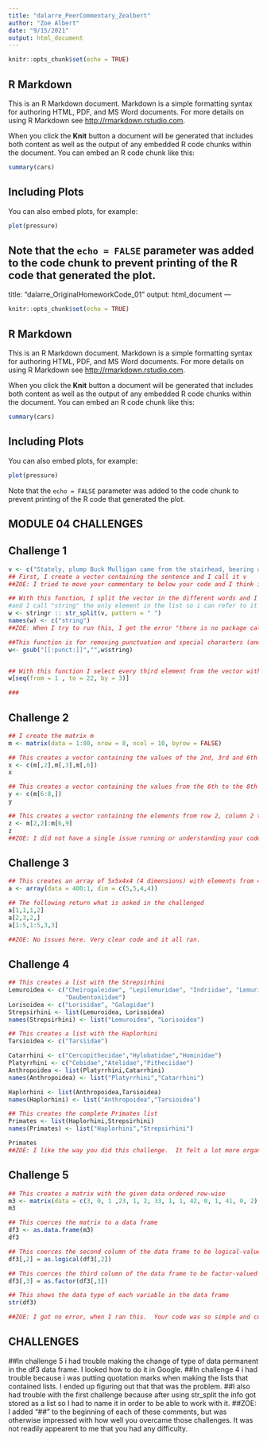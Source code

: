 ```yaml
---
title: "dalarre_PeerCommentary_Zealbert"
author: "Zoe Albert"
date: "9/15/2021"
output: html_document
---
```


```r
knitr::opts_chunk$set(echo = TRUE)
```

## R Markdown

This is an R Markdown document. Markdown is a simple formatting syntax for authoring HTML, PDF, and MS Word documents. For more details on using R Markdown see <http://rmarkdown.rstudio.com>.

When you click the **Knit** button a document will be generated that includes both content as well as the output of any embedded R code chunks within the document. You can embed an R code chunk like this:

```r
summary(cars)
```

## Including Plots

You can also embed plots, for example:

```r
plot(pressure)
```

Note that the `echo = FALSE` parameter was added to the code chunk to prevent printing of the R code that generated the plot.
---
  title: "dalarre_OriginalHomeworkCode_01"
output: html_document
---
  
  ```r
knitr::opts_chunk$set(echo = TRUE)
```

## R Markdown

This is an R Markdown document. Markdown is a simple formatting syntax for authoring HTML, PDF, and MS Word documents. For more details on using R Markdown see <http://rmarkdown.rstudio.com>.

When you click the **Knit** button a document will be generated that includes both content as well as the output of any embedded R code chunks within the document. You can embed an R code chunk like this:
  
  ```r
summary(cars)
```

## Including Plots

You can also embed plots, for example:
  
  ```r
plot(pressure)
```

Note that the `echo = FALSE` parameter was added to the code chunk to prevent printing of the R code that generated the plot.


## MODULE 04 CHALLENGES

## Challenge 1

```r
v <- c("Stately, plump Buck Mulligan came from the stairhead, bearing a bowl of lather on which a mirror and a razor lay crossed.")
## First, I create a vector containing the sentence and I call it v
##ZOE: I tried to move your commentary to below your code and I think it messed something up.  If that is the case, please ignore.  It ran both before and after I moved it. 

## With this function, I split the vector in the different words and I call this new separate list w (I don't know why it is stored as a list and not as a vector), 
#and I call "string" the only element in the list so i can refer to it later
w <- stringr :: str_split(v, pattern = " ")
names(w) <- c("string")
##ZOE: When I try to run this, I get the error "there is no package called 'stringr'.  I feel like this is an issue on my end though?

##This function is for removing punctuation and special characters (and it gets the info stored as a vector)
w<- gsub("[[:punct:]]","",w$string)


## With this function I select every third element from the vector with the separate words
w[seq(from = 1 , to = 22, by = 3)]

###
```


## Challenge 2

```r

## I create the matrix m
m <- matrix(data = 1:80, nrow = 8, ncol = 10, byrow = FALSE)

## This creates a vector containing the values of the 2nd, 3rd and 6th column of the matrix m
x <- c(m[,2],m[,3],m[,6])
x

## This creates a vector containing the values from the 6th to the 8th row of the matrix m
y <- c(m[6:8,])
y

## This creates a vector containing the elements from row 2, column 2 to row 6, column 9 of the matrix m
z <- m[2,2]:m[6,9]
z
##ZOE: I did not have a single issue running or understanding your code. When looking at your code I realized I could use ":" and "," in the same code.  It was really clear and helpful. 
```


## Challenge 3

```r

## This creates an array of 5x5x4x4 (4 dimensions) with elements from 400 to 1 in a descending order
a <- array(data = 400:1, dim = c(5,5,4,4))

## The following return what is asked in the challenged
a[1,1,1,2]
a[2,3,2,]
a[1:5,1:5,3,3]

##ZOE: No issues here. Very clear code and it all ran. 

```


## Challenge 4

```r

## This creates a list with the Strepsirhini
Lemuroidea <- c("Cheirogaleidae", "Lepilemuridae", "Indriidae", "Lemuridae",
                "Daubentoniidae")
Lorisoidea <- c("Lorisidae", "Galagidae")
Strepsirhini <- list(Lemuroidea, Lorisoidea)
names(Strepsirhini) <- list("Lemuroidea", "Lorisoidea")

## This creates a list with the Haplorhini
Tarsioidea <- c("Tarsiidae")

Catarrhini <- c("Cercopithecidae","Hylobatidae","Hominidae")
Platyrrhini <- c("Cebidae","Atelidae","Pitheciidae")
Anthropoidea <- list(Platyrrhini,Catarrhini)
names(Anthropoidea) <- list("Platyrrhini","Catarrhini")

Haplorhini <- list(Anthropoidea,Tarsioidea)
names(Haplorhini) <- list("Anthropoidea","Tarsioidea")

## This creates the complete Primates list
Primates <- list(Haplorhini,Strepsirhini)
names(Primates) <- list("Haplorhini","Strepsirhini")

Primates
##ZOE: I like the way you did this challenge.  It felt a lot more organized to me than the way I had done mine. 
```


## Challenge 5

```r

## This creates a matrix with the given data ordered row-wise
m3 <- matrix(data = c(3, 0, 1 ,23, 1, 2, 33, 1, 1, 42, 0, 1, 41, 0, 2), nrow = 5, ncol = 3, byrow = TRUE)
m3

## This coerces the matrix to a data frame
df3 <- as.data.frame(m3)
df3

## This coerces the second column of the data frame to be logical-valued
df3[,2] = as.logical(df3[,2])

## This coerces the third column of the data frame to be factor-valued
df3[,3] = as.factor(df3[,3])

## This shows the data type of each variable in the data frame
str(df3)

##ZOE: I got no error, when I ran this.  Your code was so simple and concise, and yet I couldn't figure it out easily for myself so it was nice to see!

```

## CHALLENGES
##In challenge 5 i had trouble making the change of type of data permanent in the df3 data frame. I looked how to do it in Google.
##In challenge 4 i had trouble because i was putting quotation marks when making the lists that contained lists. I ended up figuring out that that was the problem.
##I also had trouble with the first challenge because after using str_split the info got stored as a list so I had to name it in order to be able to work with it.
##ZOE: I added "##" to the beginning of each of these comments, but was otherwise impressed with how well you overcame those challenges.  It was not readily appearent to me that you had any difficulty. 